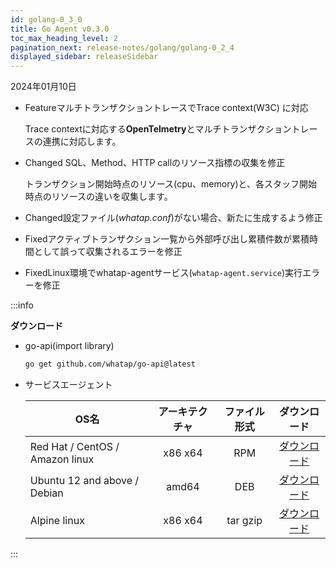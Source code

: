 ```yaml
---
id: golang-0_3_0
title: Go Agent v0.3.0
toc_max_heading_level: 2
pagination_next: release-notes/golang/golang-0_2_4
displayed_sidebar: releaseSidebar
---
```


2024年01月10日

- <Status>Feature</Status>マルチトランザクショントレースでTrace context(W3C) に対応

  Trace contextに対応する**OpenTelmetry**とマルチトランザクショントレースの連携に対応します。

- <Status>Changed</Status> SQL、Method、HTTP callのリソース指標の収集を修正

  トランザクション開始時点のリソース(cpu、memory)と、各スタッフ開始時点のリソースの違いを収集します。

- <Status>Changed</Status>設定ファイル(<em>whatap.conf</em>)がない場合、新たに生成するよう修正

- <Status>Fixed</Status>アクティブトランザクション一覧から外部呼び出し累積件数が累積時間として誤って収集されるエラーを修正

- <Status>Fixed</Status>Linux環境でwhatap-agentサービス(<code>whatap-agent.service</code>)実行エラーを修正

:::info

**ダウンロード**

- go-api(import library)

  ```bash
  go get github.com/whatap/go-api@latest
  ```

- サービスエージェント

  | OS名                             | アーキテクチャ |  ファイル形式  |                                     ダウンロード                                    |
  | ------------------------------- | :-----: | :------: | :---------------------------------------------------------------------------: |
  | Red Hat / CentOS / Amazon linux | x86 x64 |    RPM   | [ダウンロード](http://repo.whatap.io/centos/6/x86_64/whatap-agent-0.3-0.x86_64.rpm) |
  | Ubuntu 12 and above / Debian    |  amd64  |    DEB   |  [ダウンロード](http://repo.whatap.io/debian/unstable/whatap-agent_0.3.0_amd64.deb) |
  | Alpine linux                    | x86 x64 | tar gzip |    [ダウンロード](http://repo.whatap.io/alpine/x86_64/whatap-agent-0.3.0.tar.gz)    |

:::
